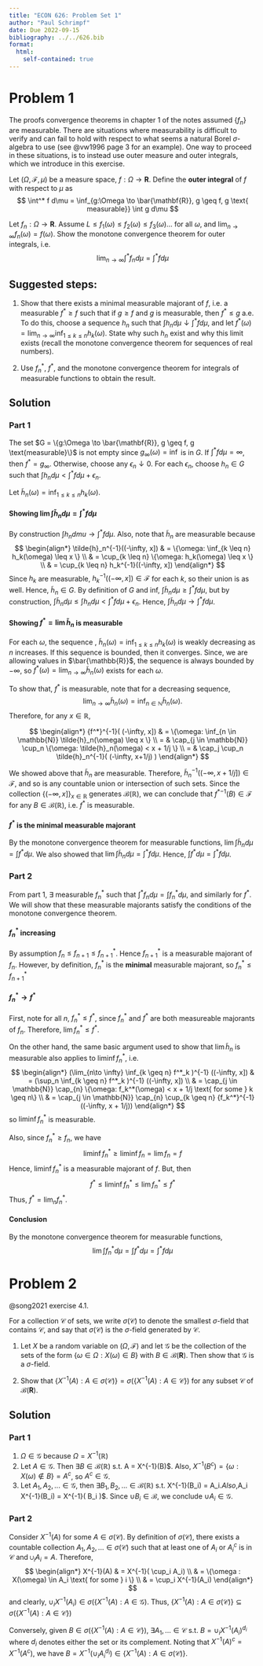 ```yaml
---
title: "ECON 626: Problem Set 1"
author: "Paul Schrimpf"
date: Due 2022-09-15
bibliography: ../../626.bib
format:
  html:
    self-contained: true
---
```


# Problem 1

The proofs convergence theorems in chapter 1 of the notes assumed $\{f_n\}$ are measurable. There are situations where measurability is difficult to verify and can fail to hold with respect to what seems a natural Borel $\sigma$-algebra to use (see @vw1996 page 3 for an example).  One way to proceed in these situations, is to instead use outer measure and outer integrals, which we introduce in this exercise.

Let  $(\Omega,\mathscr{F},\mu)$ be a measure space,
$f : \Omega \to \mathbf{R}$. Define the **outer integral** of $f$ with respect to $\mu$ as
$$
\int^* f d\mu = \inf_{g:\Omega \to \bar{\mathbf{R}}, g \geq f, g \text{ measurable}} \int g d\mu
$$

Let $f_n: \Omega \to \mathbf{R}$. Assume $L \leq f_1(\omega) \leq f_2(\omega)
\leq f_3(\omega) ...$ for all $\omega$, and $\lim_{n \to \infty} f_n (\omega) = f(\omega)$.
Show the monotone convergence theorem for outer integrals, i.e.
$$
\lim_{n \to \infty} \int^* f_n d\mu = \int^* f d\mu
$$

## Suggested steps:

1. Show that there exists a minimal measurable majorant of $f$,
  i.e. a measurable $f^* \geq f$ such that if $g \geq f$ and $g$ is measurable,
  then $f^* \leq g$ a.e. To do this, choose a sequence $h_n$
  such that $\int h_n d\mu \downarrow \int^* f d\mu$, and let
  $f^*(\omega) = \lim_{n \to \infty} \inf_{1 \leq k \leq n}
  h_k(\omega)$. State why such $h_n$ exist and why this limit exists
  (recall the monotone convergence theorem for sequences of real numbers).

2. Use $f_n^*$, $f^*$, and the monotone convergence theorem for
   integrals of measurable functions to obtain the result.

## Solution

### Part 1

The set
$G = \{g:\Omega \to \bar{\mathbf{R}}, g \geq f, g \text{measurable}\}$
is not empty since $g_\infty(\omega) = \inf$ is in $G$. If
$\int^* f d\mu = \infty$, then $f^* = g_\infty$.  Otherwise, choose
any $\epsilon_n \downarrow 0$. For each $\epsilon_n$, choose $h_n \in G$ such that
$\int h_n d\mu < \int^* f d\mu + \epsilon_n$.

Let $\tilde{h}_n(\omega) = \inf_{1 \leq k \leq n} h_k(\omega)$.

#### Showing $\lim \int \tilde{h}_n d\mu = \int^* f d\mu$

By construction $\int h_n dmu \to  \int^* f d\mu$. Also, note that $\tilde{h}_n$ are measurable because
$$
\begin{align*}
\tilde{h}_n^{-1}((-\infty, x]) & = \{\omega: \inf_{k \leq n} h_k(\omega) \leq x \} \\
& = \cup_{k \leq n} \{\omega: h_k(\omega) \leq x \} \\
& = \cup_{k \leq n} h_k^{-1}((-\infty, x])
\end{align*}
$$
Since $h_k$ are measurable,  $h_k^{-1}((-\infty, x]) \in \mathscr{F}$ for each $k$, so their union is as well.
Hence, $\tilde{h}_n \in G$. By definition of $G$ and inf,
$\int \tilde{h}_n d\mu \geq \int^* f d\mu$, but by construction,
$\int \tilde{h}_n d\mu \leq \int h_n d\mu < \int^* f d \mu + \epsilon_n$.
Hence, $\int \tilde{h}_n d\mu \to \int^* f d\mu$.

#### Showing $f^* = \lim \tilde{h}_n$ is measurable

For each $\omega$, the sequence , $\tilde{h}_n(\omega) = \inf_{1 \leq k \leq n} h_k(\omega)$
is weakly decreasing as $n$ increases. If this sequence is bounded, then it converges.
Since, we are allowing values in $\bar{\mathbb{R}}$, the sequence is always bounded by $-\infty$, so
$f^*(\omega) = \lim_{n\to \infty} \tilde{h}_n(\omega)$ exists for each $\omega$.

To show that, $f^*$ is measurable, note that for a decreasing
sequence,
$$ \lim_{n \to \infty} \tilde{h}_n(\omega) = \inf_{n \in \mathbb{N}} \tilde{h}_n(\omega). $$
Therefore, for any $x \in \mathbb{R}$,

$$
\begin{align*}
{f^*}^{-1}( (-\infty, x]) & =  \{\omega: \inf_{n \in \mathbb{N}} \tilde{h}_n(\omega) \leq x \} \\
= & \cap_{j \in \mathbb{N}} \cup_n \{\omega: \tilde{h}_n(\omega) < x + 1/j \} \\
= & \cap_j \cup_n \tilde{h}_n^{-1}( (-\infty, x+1/j) )
\end{align*}
$$

We showed above that $\tilde{h}_n$ are measurable. Therefore, $\tilde{h}_n^{-1}( (-\infty, x+1/j]) \in \mathscr{F}$,
and so is any countable union or intersection of such sets. Since the
collection $\{(-\infty, x]\}_{x\in \mathbb{R}}$ generates $\mathscr{B}(\mathbb{R})$, we can conclude that
${f^*}^{-1}(B) \in \mathscr{F}$ for any $B \in \mathscr{B}(\mathbb{R})$, i.e. $f^*$ is measurable.

####  $f^*$ is the minimal measurable majorant

By the monotone convergence theorem for measurable functions,
$\lim \int \tilde{h}_n d \mu = \int f^* d\mu$. We also showed that
$\lim \int \tilde{h}_n d \mu = \int^* f d\mu$. Hence,
$\int f^* d\mu = \int^* f d\mu$.

### Part 2

From part 1, $\exists$ measurable $f_n^*$ such that $\int^* f_n d\mu =
\int f^*_n d\mu$, and similarly for $f^*$. We will show that these measurable
majorants satisfy the conditions of the monotone convergence theorem.

#### $f^*_n$ increasing

By assumption $f_n \leq f_{n+1} \leq f_{n+1}^*$. Hence $f_{n+1}^*$ is a
measurable majorant of $f_n$. However, by definition, $f_n^*$ is the
**minimal** measurable majorant, so $f_n^*  \leq f_{n+1}^*$

#### $f^*_n \to f^*$

First, note for all $n$, $f^*_n \leq f^*$, since $f^*_n$ and $f^*$ are both measureable majorants of $f_n$. Therefore,
$\lim f^*_n \leq f^*$.

On the other hand, the same basic argument used to show that $\lim \tilde{h}_n$ is measurable also
applies to $\liminf f^*_n$, i.e.
$$
\begin{align*}
(\lim_{n\to \infty} \inf_{k \geq n} f^*_k )^{-1} ((-\infty, x]) & = (\sup_n \inf_{k \geq n} f^*_k )^{-1} ((-\infty, x]) \\
& = \cap_{j \in \mathbb{N}} \cap_{n} \{\omega: f_k^*(\omega) < x + 1/j \text{ for some } k \geq n\} \\
& = \cap_{j \in \mathbb{N}} \cap_{n}  \cup_{k \geq n} {f_k^*}^{-1}((-\infty, x + 1/j))
\end{align*}
$$
so $\liminf f^*_n$ is measurable.

Also, since $f^*_n \geq f_n$, we have
$$
\liminf f^*_n \geq \liminf f_n = \lim f_n = f
$$
Hence, $\liminf f^*_n$ is a measurable majorant of $f$. But, then
$$
f^* \leq  \liminf f^*_n \leq \lim f^*_n \leq f^*
$$
Thus, $f^* = \lim_n f^*_n$.

#### Conclusion

By the monotone convergence theorem for measurable functions,
$$
\lim \int f^*_n d\mu = \int f^* d\mu = \int^* f d\mu
$$

# Problem 2

@song2021 exercise 4.1.

For a collection $\mathscr{C}$ of sets, we write $\sigma (\mathscr{C})$ to
denote the smallest $\sigma$-field that contains $\mathscr{C}$, and say
that $\sigma (\mathscr{C})$ is the $\sigma$-field generated by $\mathscr{C}$.

1. Let $X$ be a random variable on $(\Omega ,\mathscr{F})$ and let
$\mathscr{G}$ be the collection of the sets of the form
$\{\omega \in \Omega :X(\omega )\in B\}$ with
$B\in \mathscr{B}(\mathbf{R})$. Then show that $\mathscr{G}$ is a $\sigma$-field.

2. Show that $\{X^{-1}(A):A\in \sigma (\mathscr{C})\}=\sigma(\{X^{-1}(A):A\in \mathscr{C}\})$
for any subset $\mathscr{C}$ of
$\mathscr{B}(\mathbf{R})$.

## Solution

### Part 1

1. $\Omega \in \mathscr{G}$ because $\Omega = X^{-1}(\mathbb{R})$
2. Let $A \in \mathscr{G}$. Then $\exists B \in
\mathscr{B}(\mathbb{R})$ s.t. A = X^{-1}(B)$. Also, $X^{-1}(B^c) = \{
\omega: X(\omega) \not\in B\} = A^c$, so $A^c \in \mathscr{G}$.
3. Let $A_1, A_2, ...  \in \mathscr{G}$, then $\exists B_1, B_2, ... \in \mathscr{B}(\mathbb{R})$ s.t. X^{-1}(B_i) = A_i$. Also,
$\cup A_i \equiv \cup X^{-1}(B_i) = X^{-1}( \cup B_i )$. Since $\cup
B_i  \in \mathscr{B}$, we conclude $\cup A_i \in \mathscr{G}$.

### Part 2

Consider  $X^{-1}(A)$ for some $A \in \sigma(\mathscr{C})$. By
definition of $\sigma(\mathscr{C})$, there exists a countable
collection $A_1, A_2, ... \in \sigma(\mathscr{C})$ such that at least one of
$A_i$ or $A_i^c$ is in $\mathscr{C}$ and $\cup_i A_i = A$. Therefore,
$$
\begin{align*}
X^{-1}(A) & = X^{-1}( \cup_i A_i) \\
& = \{\omega :  X(\omega) \in A_i \text{ for some } i \} \\
& = \cup_i X^{-1}(A_i)
\end{align*}
$$
and clearly, $\cup_i X^{-1}(A_i) \in \sigma(\{X^{-1}(A) : A \in \mathscr{G})$.
Thus, $\{X^{-1}(A):A\in \sigma (\mathscr{C})\} \subseteq \sigma(\{X^{-1}(A):A\in \mathscr{C}\})$

Conversely, given $B \in \sigma(\{X^{-1}(A):A\in \mathscr{C}\})$,
$\exists A_1, ... \in \mathscr{C}$ s.t. $B = \cup_i X^{-1}(A_i)^{d_i}$
where $d_i$ denotes either the set or its complement. Noting that
$X^{-1}(A)^c = X^{-1}(A^c)$, we have
$B =  X^{-1}(\cup_i A_i^{d_i}) \in \{X^{-1}(A):A\in \sigma (\mathscr{C})\}$.
